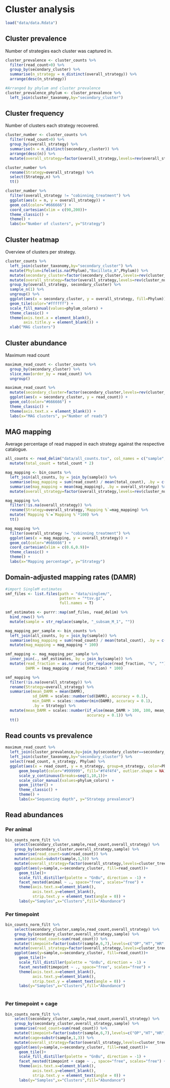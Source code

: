 # Cluster analysis

```r
load("data/data.Rdata")
```

## Cluster prevalence

Number of strategies each cluster was captured in.

```r
cluster_prevalence <- cluster_counts %>%
  filter(read_count>0) %>%
  group_by(secondary_cluster) %>%
  summarise(n_strategy = n_distinct(overall_strategy)) %>%
  arrange(desc(n_strategy))

#Arranged by phylum and cluster prevalence
cluster_prevalence_phylum <- cluster_prevalence %>%
  left_join(cluster_taxonomy,by="secondary_cluster")
```

## Cluster frequency

Number of clusters each strategy recovered.

```r
cluster_number <- cluster_counts %>%
  filter(read_count>0) %>%
  group_by(overall_strategy) %>%
  summarise(n = n_distinct(secondary_cluster)) %>%
  arrange(desc(n)) %>%
  mutate(overall_strategy=factor(overall_strategy,levels=rev(overall_strategy)))

cluster_number %>%
  rename(Strategy=overall_strategy) %>%
  select(Strategy,n) %>%
  tt()
```

```r
cluster_number %>%
  filter(overall_strategy != "cobinning_treatment") %>%
  ggplot(aes(x = n, y = overall_strategy)) +
  geom_col(color="#666666") +
  coord_cartesian(xlim = c(90,200))+
  theme_classic() +
  theme() +
  labs(x="Number of clusters", y="Strategy")
```

## Cluster heatmap

Overview of clusters per strategy.

```r
cluster_counts %>%
  left_join(cluster_taxonomy,by="secondary_cluster") %>%
  mutate(Phylum=ifelse(is.na(Phylum),"Bacillota_A",Phylum)) %>%
  mutate(secondary_cluster=factor(secondary_cluster,levels=rev(cluster_tree$tip.label))) %>%
  mutate(overall_strategy=factor(overall_strategy,levels=rev(cluster_number$overall_strategy)))  %>%
  group_by(overall_strategy, secondary_cluster) %>%
  sample_n(1) %>%
  ungroup() %>%
  ggplot(aes(x = secondary_cluster, y = overall_strategy, fill=Phylum)) +
  geom_tile(color="#ffffff") +
  scale_fill_manual(values=phylum_colors) +
  theme_classic() +
  theme(axis.text.x = element_blank(),
        axis.title.y = element_blank()) +
  xlab("MAG clusters")
```

## Cluster abundance

Maximum read count

```r
maximum_read_count <- cluster_counts %>%
  group_by(secondary_cluster) %>%
  slice_max(order_by = read_count) %>%
  ungroup()
```

```r
maximum_read_count %>%
  mutate(secondary_cluster=factor(secondary_cluster,levels=rev(cluster_tree$tip.label))) %>%
  ggplot(aes(x = secondary_cluster, y = read_count)) +
  geom_col(color="#666666") +
  theme_classic() +
  theme(axis.text.x = element_blank()) +
  labs(x="MAG clusters", y="Number of reads")
```

## MAG mapping

Average percentage of read mapped in each strategy against the respective catalogue.

```r
all_counts <- read_delim("data/all_counts.tsv", col_names = c("sample", "total_count")) %>%
  mutate(total_count = total_count * 2)

mag_mapping <- bin_counts %>%
  left_join(all_counts, by = join_by(sample)) %>%
  summarise(mag_mapping = sum(read_count) / mean(total_count), .by = c(sample, overall_strategy)) %>%
  summarise(mag_mapping = mean(mag_mapping), .by = overall_strategy) %>%
  mutate(overall_strategy=factor(overall_strategy,levels=rev(cluster_number$overall_strategy)))

mag_mapping %>%
  filter(!is.na(overall_strategy)) %>%
  rename(Strategy=overall_strategy,`Mapping %`=mag_mapping) %>%
  mutate(`Mapping %`=`Mapping %`*100) %>%
  tt()
```

```r
mag_mapping %>%
  filter(overall_strategy != "cobinning_treatment") %>%
  ggplot(aes(x = mag_mapping, y = overall_strategy)) +
  geom_col(color="#666666") +
  coord_cartesian(xlim = c(0.6,0.9))+
  theme_classic() +
  theme() +
  labs(x="Mapping percentage", y="Strategy")
```

## Domain-adjusted mapping rates (DAMR)
```r

#import SingleM estimates
smf_files <- list.files(path = "data/singlem/", 
                        pattern = "*tsv.gz", 
                        full.names = T)

smf_estimates <- purrr::map(smf_files, read_delim) %>%
  bind_rows() %>%
  mutate(sample = str_replace(sample, "_subsam_M_1", ""))

mag_mapping_per_sample <- bin_counts %>%
  left_join(all_counts, by = join_by(sample)) %>%
  summarise(mag_mapping = sum(read_count) / mean(total_count), .by = c(overall_strategy, sample)) %>%
  mutate(mag_mapping = mag_mapping * 100)

smf_mapping <- mag_mapping_per_sample %>%
  inner_join(., smf_estimates, by = join_by(sample)) %>%
  mutate(read_fraction = as.numeric(str_replace(read_fraction, "%", "")),
         DAMR = (mag_mapping / read_fraction) * 100)

smf_mapping %>%
  filter(!is.na(overall_strategy)) %>%
  rename(Strategy=overall_strategy) %>%
  summarise(mean_DAMR = mean(DAMR), 
            sd_DAMR = scales::number(sd(DAMR), accuracy = 0.1), 
            min_DAMR = scales::number(min(DAMR), accuracy = 0.1),
            .by = Strategy) %>%
  mutate(mean_DAMR = scales::number(if_else(mean_DAMR > 100, 100, mean_DAMR), 
                                    accuracy = 0.1)) %>%
  tt()

```

## Read counts vs prevalence

```r
maximum_read_count %>%
  left_join(cluster_prevalence,by=join_by(secondary_cluster==secondary_cluster)) %>% 
  left_join(cluster_taxonomy,by="secondary_cluster") %>%
  select(read_count, n_strategy, Phylum) %>%
  ggplot(aes(x = read_count, y = n_strategy, group=n_strategy, color=Phylum)) +
      geom_boxplot(color="#999999", fill="#f4f4f4", outlier.shape = NA) +
      scale_y_continuous(breaks=seq(1,10,1))+
      scale_color_manual(values=phylum_colors) +
      geom_jitter() +
      theme_classic() +
      theme() +
      labs(x="Sequencing depth", y="Strategy prevalence")
```

## Read abundances

### Per animal

```r
bin_counts_norm_filt %>%
    select(secondary_cluster,sample,read_count,overall_strategy) %>%
    group_by(secondary_cluster,overall_strategy,sample) %>%
    summarise(read_count=sum(read_count)) %>% 
    mutate(animal=substr(sample,1,5)) %>% 
    mutate(overall_strategy=factor(overall_strategy,levels=cluster_tree$tip.label)) %>% 
    ggplot(aes(y=sample,x=secondary_cluster, fill=read_count))+
      geom_tile()+
      scale_fill_distiller(palette = "GnBu", direction = -1) +
      facet_nested(animal ~ ., space="free", scales="free") +
      theme(axis.text.x=element_blank(),
            axis.text.y=element_blank(),
            strip.text.y = element_text(angle = 0)) +
      labs(y="Samples",x="Clusters",fill="Abundance")
```

### Per timepoint

```r
bin_counts_norm_filt %>%
    select(secondary_cluster,sample,read_count,overall_strategy) %>%
    group_by(secondary_cluster,overall_strategy,sample) %>%
    summarise(read_count=sum(read_count)) %>% 
    mutate(timepoint=factor(substr(sample,6,7),levels=c("OP","HT","HR","CT","CR")))%>%
    mutate(overall_strategy=factor(overall_strategy,levels=cluster_tree$tip.label)) %>% 
    ggplot(aes(y=sample,x=secondary_cluster, fill=read_count))+
      geom_tile()+
      scale_fill_distiller(palette = "GnBu", direction = -1) +
      facet_nested(timepoint ~ ., space="free", scales="free") +
      theme(axis.text.x=element_blank(),
            axis.text.y=element_blank(),
            strip.text.y = element_text(angle = 0)) +
      labs(y="Samples",x="Clusters",fill="Abundance")
      
```

### Per timepoint + cage

```r
bin_counts_norm_filt %>%
    select(secondary_cluster,sample,read_count,overall_strategy) %>%
    group_by(secondary_cluster,overall_strategy,sample) %>%
    summarise(read_count=sum(read_count)) %>% 
    mutate(timepoint=factor(substr(sample,6,7),levels=c("OP","HT","HR","CT","CR")))%>%
    mutate(cage=substr(sample,1,3)) %>% 
    mutate(overall_strategy=factor(overall_strategy,levels=cluster_tree$tip.label)) %>% 
    ggplot(aes(y=sample,x=secondary_cluster, fill=read_count))+
      geom_tile()+
      scale_fill_distiller(palette = "GnBu", direction = -1) +
      facet_nested(timepoint + cage ~ ., space="free", scales="free") +
      theme(axis.text.x=element_blank(),
            axis.text.y=element_blank(),
            strip.text.y = element_text(angle = 0)) +
      labs(y="Samples",x="Clusters",fill="Abundance")
```
